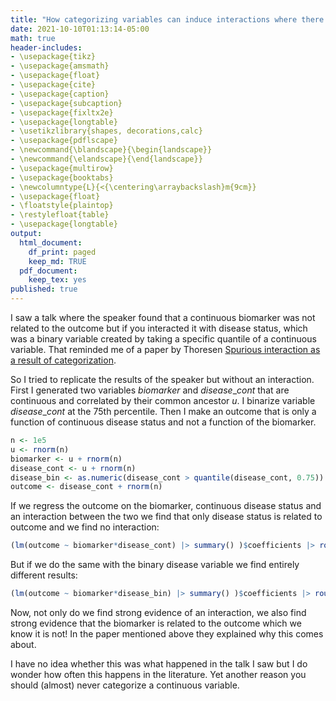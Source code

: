 ```yaml
---
title: "How categorizing variables can induce interactions where there are none"
date: 2021-10-10T01:13:14-05:00
math: true
header-includes:
- \usepackage{tikz}
- \usepackage{amsmath}
- \usepackage{float}
- \usepackage{cite}
- \usepackage{caption}
- \usepackage{subcaption}
- \usepackage{fixltx2e}
- \usepackage{longtable}
- \usetikzlibrary{shapes, decorations,calc}
- \usepackage{pdflscape}
- \newcommand{\blandscape}{\begin{landscape}}
- \newcommand{\elandscape}{\end{landscape}}
- \usepackage{multirow}
- \usepackage{booktabs}
- \newcolumntype{L}{<{\centering\arraybackslash}m{9cm}}
- \usepackage{float}
- \floatstyle{plaintop}
- \restylefloat{table}
- \usepackage{longtable}
output:
  html_document:
    df_print: paged
    keep_md: TRUE
  pdf_document:
    keep_tex: yes
published: true
---
```



I saw a talk where the speaker found that a continuous biomarker was not related to the outcome but if you interacted it with disease status, which was a binary variable created by taking a specific quantile of a continuous variable. That reminded me of a paper by Thoresen [Spurious interaction as a result of categorization](https://bmcmedresmethodol.biomedcentral.com/articles/10.1186/s12874-019-0667-2). 

So I tried to replicate the results of the speaker but without an interaction. First I generated two variables $biomarker$ and $disease$\_$cont$ that are continuous and correlated by their common ancestor $u$. I binarize variable $disease$\_$cont$ at the 75th percentile. Then I make an outcome that is only a function of continuous disease status and not a function of the biomarker. 

```r
n <- 1e5
u <- rnorm(n)
biomarker <- u + rnorm(n)
disease_cont <- u + rnorm(n)
disease_bin <- as.numeric(disease_cont > quantile(disease_cont, 0.75))
outcome <- disease_cont + rnorm(n)
```

If we regress the outcome on the biomarker, continuous disease status and an interaction between the two we find that only disease status is related to outcome and we find no interaction:

```r
(lm(outcome ~ biomarker*disease_cont) |> summary() )$coefficients |> round(2)
```

But if we do the same with the binary disease variable we find entirely different results: 
```r
(lm(outcome ~ biomarker*disease_bin) |> summary() )$coefficients |> round(2)
```

Now, not only do we find strong evidence of an interaction, we also find strong evidence that the biomarker is related to the outcome which we know it is not! In the paper mentioned above they explained why this comes about.

I have no idea whether this was what happened in the talk I saw but I do wonder how often this happens in the literature. Yet another reason you should (almost) never categorize a continuous variable.